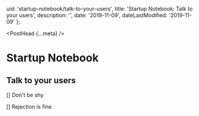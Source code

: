 
  uid: 'startup-notebook/talk-to-your-users',
  title: 'Startup Notebook: Talk to your users',
  description: '',
  date: '2019-11-09',
  dateLastModified: '2019-11-09'
};

<PostHead {...meta} />

# Startup Notebook

## Talk to your users

[] Don't be shy

[] Rejection is fine
